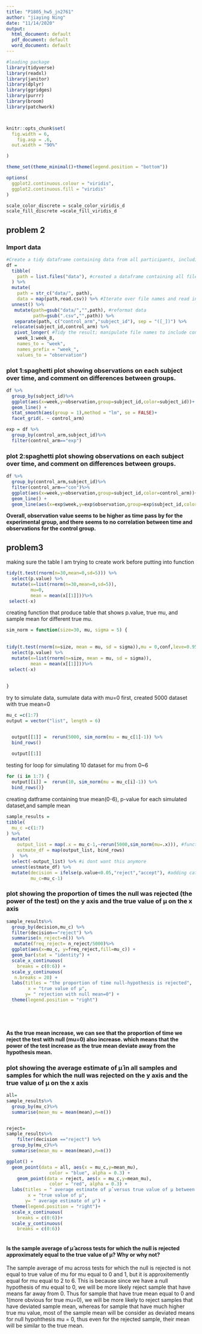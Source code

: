 ```yaml
---
title: "P1805_hw5_jn2761"
author: "jiaying Ning"
date: "11/14/2020"
output:
  html_document: default
  pdf_document: default
  word_document: default
---
```



```r
#loading package
library(tidyverse)
library(readxl)
library(janitor)
library(dplyr)
library(ggridges)
library(purrr)
library(broom)
library(patchwork)



knitr::opts_chunk$set(
  fig.width = 6,
    fig.asp = .6,
  out.width = "90%"

)

theme_set(theme_minimal()+theme(legend.position = "bottom"))

options(
  ggplot2.continuous.colour = "viridis",
  ggplot2.continuous.fill = "viridis"
)

scale_color_discrete = scale_color_viridis_d
scale_fill_discrete =scale_fill_viridis_d
```



## problem 2

### Import data
```r
#Create a tidy dataframe containing data from all participants, including the subject ID, arm, and observations over time
df = 
  tibble(
    path = list.files("data"), #created a dataframe containing all file names
  ) %>% 
  mutate(
    path = str_c("data/", path),
    data = map(path,read.csv)) %>% #Iterate over file names and read in data for each subject using purrr::map and saving the result as a new variable in the dataframe
  unnest() %>% 
   mutate(path=gsub("data/","",path), #reformat data
          path=gsub(".csv","",path)) %>%
   separate(path, c("control_arm","subject_id"), sep = "([_])") %>%
  relocate(subject_id,control_arm) %>%
   pivot_longer( #Tidy the result; manipulate file names to include control arm and subject ID
    week_1:week_8,
    names_to = "week", 
    names_prefix = "week_",
    values_to = "observation")


```

### plot 1:spaghetti plot showing observations on each subject over time, and comment on differences between groups.

```r
df %>%
  group_by(subject_id)%>%
  ggplot(aes(x=week,y=observation,group=subject_id,color=subject_id))+
  geom_line() +
  stat_smooth(aes(group = 1),method = "lm", se = FALSE)+
  facet_grid(. ~ control_arm)
```

```r
exp = df %>%
  group_by(control_arm,subject_id)%>%
  filter(control_arm=="exp")
```


### plot 2:spaghetti plot showing observations on each subject over time, and comment on differences between groups.

```r
df %>%
  group_by(control_arm,subject_id)%>%
  filter(control_arm=="con")%>%
  ggplot(aes(x=week,y=observation,group=subject_id,color=control_arm))+
  geom_line() +
  geom_line(aes(x=exp$week,y=exp$observation,group=exp$subject_id,color=exp$control_arm))
```


**Overall, observation value seems to be higher as time pass by for the experimental group, and there seems to no correlation between time and observations for the control group.**


## problem3




making sure the table I am trying to create work before putting into function
```r
tidy(t.test(rnorm(n=30,mean=0,sd=5))) %>%
  select(p.value) %>%
  mutate(x=list(rnorm(n=30,mean=0,sd=5)),
         mu=0,
         mean = mean(x[[1]]))%>%
 select(-x)
```

creating function that produce table that shows p.value, true mu, and sample mean for different true mu.
```r


sim_norm = function(size=30, mu, sigma = 5) {
  
  
tidy(t.test(rnorm(n=size, mean = mu, sd = sigma)),mu = 0,conf,leve=0.95,alternative="two.sided") %>%
  select(p.value) %>%
  mutate(x=list(rnorm(n=size, mean = mu, sd = sigma)),
         mean = mean(x[[1]]))%>%
 select(-x)
  
  
}


```





try to simulate data, sumulate data with mu=0 first, created 5000 dataset with true mean=0
```r

mu_c =c(1:7)
output = vector("list", length = 6)


  output[[1]] =  rerun(5000, sim_norm(mu = mu_c[1]-1)) %>%
  bind_rows()
  
  output[[1]] 

```


testing for loop for simulating  10 dataset for mu from 0~6

```r


for (i in 1:7) {
  output[[i]] =  rerun(10, sim_norm(mu = mu_c[i]-1)) %>%
  bind_rows()}

```


creating datframe containing true mean(0-6), p-value for each simulated dataset,and sample mean

```r


sample_results = 
tibble(
  mu_c =c(1:7)
) %>%
  mutate(
    output_list = map(.x = mu_c-1,~rerun(5000,sim_norm(mu=.x))), #function inside of a function #rerun a 100 times
    estmate_df = map(output_list, bind_rows)
  )  %>%
  select(-output_list) %>% #i dont want this anymore 
  unnest(estmate_df) %>%
  mutate(decision = ifelse(p.value<0.05,"reject","accept"), #adding categorical variable decision to mark whether each sample is rejected or accepted from null
         mu_c=mu_c-1)

```



### plot showing the proportion of times the null was rejected (the power of the test) on the y axis and the true value of μ on the x axis

```r
sample_results%>%
  group_by(decision,mu_c) %>%
  filter(decision=="reject") %>%
  summarise(n_reject=n()) %>%
   mutate(freq_reject= n_reject/5000)%>%
  ggplot(aes(x=mu_c, y=freq_reject,fill=mu_c)) + 
  geom_bar(stat = "identity") +
  scale_x_continuous(
    breaks = c(0:6)) +
  scale_y_continuous(
   n.breaks = 20) +
  labs(titles = "the proportion of time null-hypothesis is rejected",
        x = "true value of μ",
       y= " rejection with null mean=0") +
  theme(legend.position = "right")



  
```

 **As the true mean increase, we can see that the proportion of time we reject the test with null (mu=0) also increase. which means that the power of the test increase as the true mean deviate away from the hypothesis mean. **



### plot showing the average estimate of μ̂  in all samples and samples for which the null was rejected on the y axis and the true value of μ on the x axis

```r
all=
sample_results%>%
  group_by(mu_c)%>%
  summarise(mean_mu = mean(mean),n=n()) 


reject=
sample_results%>%
    filter(decision =="reject") %>%
  group_by(mu_c)%>%
  summarise(mean_mu = mean(mean),n=n())  

```
```r

ggplot() + 
  geom_point(data = all, aes(x = mu_c,y=mean_mu), 
                color = "blue", alpha = 0.3) + 
    geom_point(data = reject, aes(x = mu_c,y=mean_mu), 
                color = "red", alpha = 0.3) +
  labs(titles = " average estimate of μ̂ versus true value of μ between all and those that are rejected ",
        x = "true value of μ",
       y= " average estimate of μ") +
  theme(legend.position = "right")+
  scale_x_continuous(
    breaks = c(0:6))+
  scale_y_continuous(
    breaks = c(0:6))
  
```

#### Is the sample average of μ̂  across tests for which the null is rejected approximately equal to the true value of μ? Why or why not?

The sample average of mu across tests for which the null is rejected is not equal to true value of mu for mu equal to 0 and 1, but it is approxitemently equal for mu equal to 2 to 6. This is because since we have a null hypothesis of mu equal to 0, we will be more likely reject sample that have means far away from 0. Thus for sample that have true mean equal to 0 and 1(more obvious for true mu=0), we will be more likely to reject samples that have deviated sample mean, whereas for sample that have much higher true mu value, most of the sample mean will be consider as deviated means for null hypohthesis mu = 0, thus even for the rejected sample, their mean will be similar to the true mean.


